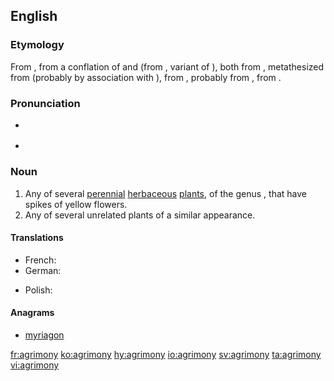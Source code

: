 ==English==

===Etymology===
From {{etyl|enm|en}} {{m|enm|egremoyne}}, from a conflation of {{etyl|ang|en}} {{m|ang|agrimonia}} and {{etyl|frm|en}} {{m|frm|agremoine}} (from {{etyl|fro|en}} {{m|fro|agremoine}}, variant of {{m|fro|aegremone}}), both from {{etyl|LL.|en}} {{m|la|agrimōnia}}, metathesized from {{etyl|la|en}} {{m|la|argemōnia||a kind of poppy}} (probably by association with {{m|la|ager|ager, agri-|field}}), from {{etyl|grc|en}} {{m|grc|ἀργεμώνη||{{w|Papaver argemone}}, wild-rose}}, probably from {{m|grc|ἄργεμον||[[leucoma]]}}, from {{m|grc|ἀργός||white}}.

===Pronunciation===
* {{a|UK}} {{IPA|/ˈaɡrᵻməni/|lang=en}}
* {{a|US}} {{IPA|/ˈæɡrəˌmoʊni/|lang=en}}

===Noun===
{{wikipedia}}
{{en-noun|agrimonies}}

# Any of several [[perennial]] [[herbaceous]] [[plant]]s, of the genus {{taxlink|Agrimonia|genus|noshow=1}}, that have spikes of yellow flowers.
# Any of several unrelated plants of a similar appearance.

====Translations====
{{trans-top|plant of the genus ''Agrimonia''}}
* French: {{t+|fr|aigremoine|f}}
* German: {{t|de|Odermennig|m}}
{{trans-mid}}
* Polish: {{t|pl|rzepik|m}}
{{trans-bottom}}

====Anagrams====
* [[myriagon#English|myriagon]]

[[fr:agrimony]]
[[ko:agrimony]]
[[hy:agrimony]]
[[io:agrimony]]
[[sv:agrimony]]
[[ta:agrimony]]
[[vi:agrimony]]